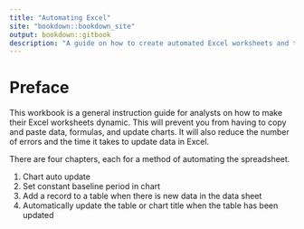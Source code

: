 ```yaml
---
title: "Automating Excel"
site: "bookdown::bookdown_site"
output: bookdown::gitbook
description: "A guide on how to create automated Excel worksheets and tables"
---
```


# Preface

This workbook is a general instruction guide for analysts on how to make their Excel worksheets dynamic. This will prevent you from having to copy and paste data, formulas, and update charts. It will also reduce the number of errors and the time it takes to update data in Excel.

There are four chapters, each for a method of automating the spreadsheet.

1. Chart auto update
2. Set constant baseline period in chart
3. Add a record to a table when there is new data in the data sheet
4. Automatically update the table or chart title when the table has been updated